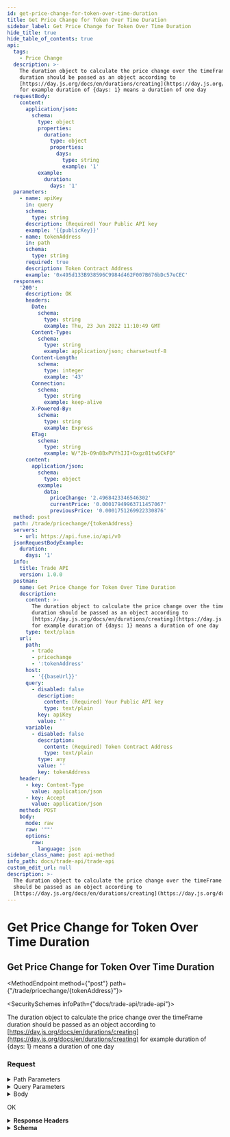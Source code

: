 ```yaml
---
id: get-price-change-for-token-over-time-duration
title: Get Price Change for Token Over Time Duration
sidebar_label: Get Price Change for Token Over Time Duration
hide_title: true
hide_table_of_contents: true
api:
  tags:
    - Price Change
  description: >-
    The duration object to calculate the price change over the timeFrame
    duration should be passed as an object according to
    [https://day.js.org/docs/en/durations/creating](https://day.js.org/docs/en/durations/creating)
    for example duration of {days: 1} means a duration of one day
  requestBody:
    content:
      application/json:
        schema:
          type: object
          properties:
            duration:
              type: object
              properties:
                days:
                  type: string
                  example: '1'
          example:
            duration:
              days: '1'
  parameters:
    - name: apiKey
      in: query
      schema:
        type: string
      description: (Required) Your Public API key
      example: '{{publicKey}}'
    - name: tokenAddress
      in: path
      schema:
        type: string
      required: true
      description: Token Contract Address
      example: '0x495d133B938596C9984d462F007B676bDc57eCEC'
  responses:
    '200':
      description: OK
      headers:
        Date:
          schema:
            type: string
            example: Thu, 23 Jun 2022 11:10:49 GMT
        Content-Type:
          schema:
            type: string
            example: application/json; charset=utf-8
        Content-Length:
          schema:
            type: integer
            example: '43'
        Connection:
          schema:
            type: string
            example: keep-alive
        X-Powered-By:
          schema:
            type: string
            example: Express
        ETag:
          schema:
            type: string
            example: W/"2b-09n8BxPVYhIJI+Oxgz81tw6CkF0"
      content:
        application/json:
          schema:
            type: object
          example:
            data:
              priceChange: '2.4968423346546302'
              currentPrice: '0.00017949963711457067'
              previousPrice: '0.0001751269922330876'
  method: post
  path: /trade/pricechange/{tokenAddress}
  servers:
    - url: https://api.fuse.io/api/v0
  jsonRequestBodyExample:
    duration:
      days: '1'
  info:
    title: Trade API
    version: 1.0.0
  postman:
    name: Get Price Change for Token Over Time Duration
    description:
      content: >-
        The duration object to calculate the price change over the timeFrame
        duration should be passed as an object according to
        [https://day.js.org/docs/en/durations/creating](https://day.js.org/docs/en/durations/creating)
        for example duration of {days: 1} means a duration of one day
      type: text/plain
    url:
      path:
        - trade
        - pricechange
        - ':tokenAddress'
      host:
        - '{{baseUrl}}'
      query:
        - disabled: false
          description:
            content: (Required) Your Public API key
            type: text/plain
          key: apiKey
          value: ''
      variable:
        - disabled: false
          description:
            content: (Required) Token Contract Address
            type: text/plain
          type: any
          value: ''
          key: tokenAddress
    header:
      - key: Content-Type
        value: application/json
      - key: Accept
        value: application/json
    method: POST
    body:
      mode: raw
      raw: '""'
      options:
        raw:
          language: json
sidebar_class_name: post api-method
info_path: docs/trade-api/trade-api
custom_edit_url: null
description: >-
  The duration object to calculate the price change over the timeFrame duration
  should be passed as an object according to
  [https://day.js.org/docs/en/durations/creating](https://day.js.org/docs/en/dura
---
```


# Get Price Change for Token Over Time Duration


## Get Price Change for Token Over Time Duration

\<MethodEndpoint method={"post"} path={"/trade/pricechange/{tokenAddress}"}>

\<SecuritySchemes infoPath={"docs/trade-api/trade-api"}>

The duration object to calculate the price change over the timeFrame duration should be passed as an object according to [https://day.js.org/docs/en/durations/creating](https://day.js.org/docs/en/durations/creating) for example duration of {days: 1} means a duration of one day

### Request

<details>

<summary>Path Parameters</summary>

*

</details>

<details>

<summary>Query Parameters</summary>

*

</details>

<details>

<summary>Body</summary>

*

</details>

OK

<details>

<summary><strong>Response Headers</strong></summary>

* **Date** string
* **Content-Type** string
* **Content-Length** integer
* **Connection** string
* **X-Powered-By** string
* **ETag** string

</details>

<details>

<summary><strong>Schema</strong></summary>

* **object**

</details>
